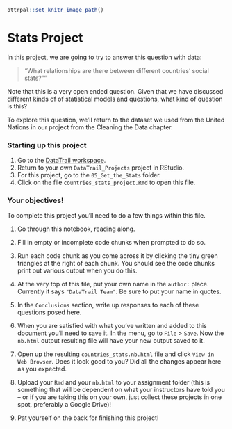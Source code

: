 
```r
ottrpal::set_knitr_image_path()
```

# Stats Project

In this project, we are going to try to answer this question with data:

> "What relationships are there between different countries' social stats?""

Note that this is a very open ended question. Given that we have discussed different kinds of of statistical models and questions, what kind of question is this?

To explore this question, we'll return to the dataset we used from the United Nations in our project from the Cleaning the Data chapter.

### Starting up this project

1. Go to the [DataTrail workspace](https://posit.cloud/spaces/3919/join?access_code=RUUQ-eEgKea0oMF7EJy4UePldyBBMu7d0amv2KFC).
2. Return to your own `DataTrail_Projects` project in RStudio.
3. For this project, go to the `05_Get_the_Stats` folder.
4. Click on the file `countries_stats_project.Rmd` to open this file.

### Your objectives!

To complete this project you'll need to do a few things within this file.  

1. Go through this notebook, reading along.

2. Fill in empty or incomplete code chunks when prompted to do so.

3. Run each code chunk as you come across it by clicking the tiny green triangles at the right of each chunk. You should see the code chunks print out various output when you do this.

4. At the very top of this file, put your own name in the `author:` place. Currently it says `"DataTrail Team"`. Be sure to put your name in quotes.

5. In the `Conclusions` section, write up responses to each of these questions posed here.

6. When you are satisfied with what you've written and added to this document you'll need to save it. In the menu, go to `File` > `Save`. Now the `nb.html` output resulting file will have your new output saved to it.

7. Open up the resulting `countries_stats.nb.html` file and click `View in Web Browser`. Does it look good to you? Did all the changes appear here as you expected.

8. Upload your `Rmd` and your `nb.html` to your assignment folder (this is something that will be dependent on what your instructors have told you -- or if you are taking this on your own, just collect these projects in one spot, preferably a Google Drive)!

9. Pat yourself on the back for finishing this project!

